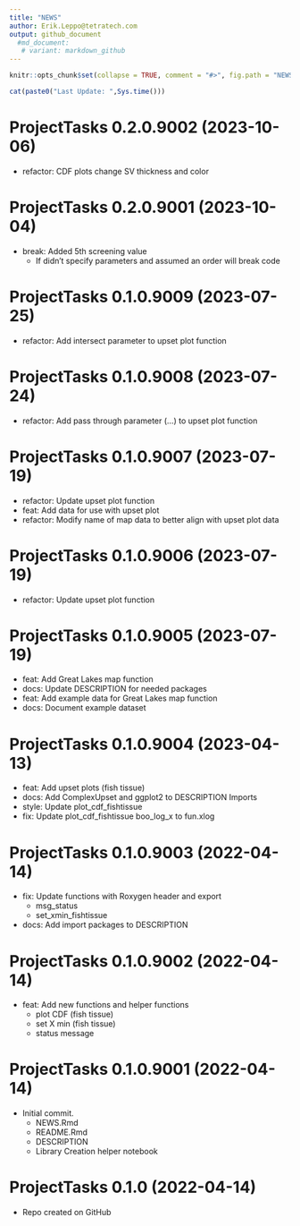 ```yaml
---
title: "NEWS"
author: Erik.Leppo@tetratech.com
output: github_document
  #md_document:
   # variant: markdown_github
---
```


<!-- NEWS.md is generated from NEWS.Rmd. Please edit that file -->

```r
knitr::opts_chunk$set(collapse = TRUE, comment = "#>", fig.path = "NEWS-")
```

```r
cat(paste0("Last Update: ",Sys.time()))
```

# ProjectTasks 0.2.0.9002 (2023-10-06)

* refactor: CDF plots change SV thickness and color

# ProjectTasks 0.2.0.9001 (2023-10-04)

* break: Added 5th screening value
    + If didn't specify parameters and assumed an order will break code

# ProjectTasks 0.1.0.9009 (2023-07-25)
* refactor: Add intersect parameter to upset plot function

# ProjectTasks 0.1.0.9008 (2023-07-24)
* refactor: Add pass through parameter (...) to upset plot function

# ProjectTasks 0.1.0.9007 (2023-07-19)
* refactor: Update upset plot function
* feat: Add data for use with upset plot
* refactor: Modify name of map data to better align with upset plot data

# ProjectTasks 0.1.0.9006 (2023-07-19)
* refactor: Update upset plot function

# ProjectTasks 0.1.0.9005 (2023-07-19)
* feat: Add Great Lakes map function
* docs: Update DESCRIPTION for needed packages
* feat: Add example data for Great Lakes map function
* docs: Document example dataset

# ProjectTasks 0.1.0.9004 (2023-04-13)

* feat: Add upset plots (fish tissue)
* docs: Add ComplexUpset and ggplot2 to DESCRIPTION Imports
* style: Update plot_cdf_fishtissue
* fix: Update plot_cdf_fishtissue boo_log_x to fun.xlog

# ProjectTasks 0.1.0.9003 (2022-04-14)

* fix: Update functions with Roxygen header and export
    + msg_status
    + set_xmin_fishtissue
* docs: Add import packages to DESCRIPTION

# ProjectTasks 0.1.0.9002 (2022-04-14)

* feat: Add new functions and helper functions
    + plot CDF (fish tissue)
    + set X min (fish tissue)
    + status message

# ProjectTasks 0.1.0.9001 (2022-04-14)

* Initial commit.
    + NEWS.Rmd
    + README.Rmd
    + DESCRIPTION
    + Library Creation helper notebook

# ProjectTasks 0.1.0 (2022-04-14)

* Repo created on GitHub
